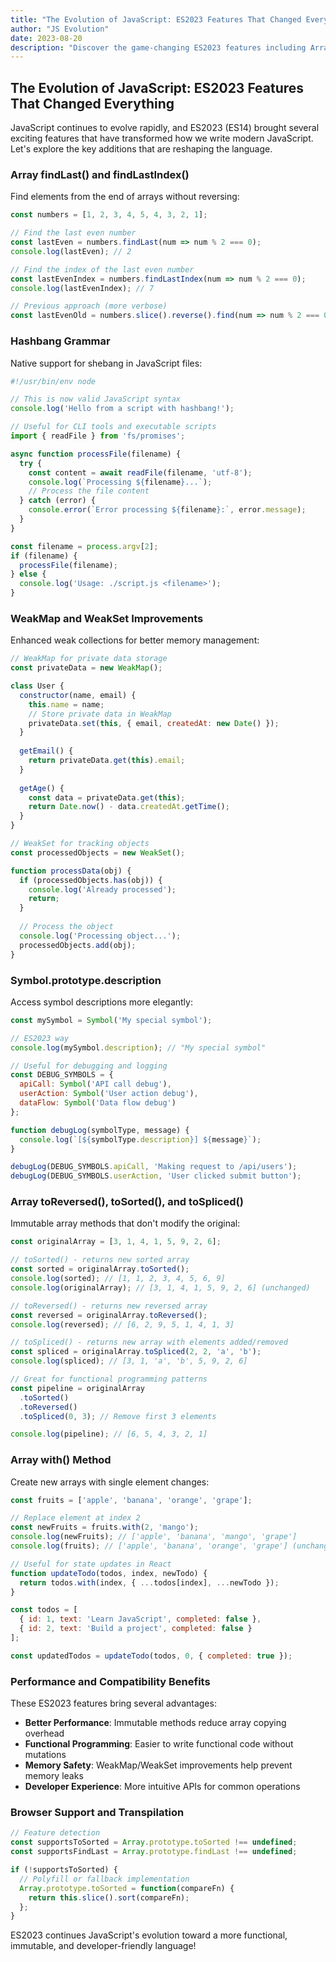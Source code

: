 ```yaml
---
title: "The Evolution of JavaScript: ES2023 Features That Changed Everything"
author: "JS Evolution"
date: 2023-08-20
description: "Discover the game-changing ES2023 features including Array findLast(), hashbang grammar, WeakMap improvements, Symbol descriptions, and immutable array methods that are reshaping JavaScript development."
---
```


## The Evolution of JavaScript: ES2023 Features That Changed Everything

JavaScript continues to evolve rapidly, and ES2023 (ES14) brought several exciting features that have transformed how we write modern JavaScript. Let's explore the key additions that are reshaping the language.

### Array findLast() and findLastIndex()

Find elements from the end of arrays without reversing:

```javascript
const numbers = [1, 2, 3, 4, 5, 4, 3, 2, 1];

// Find the last even number
const lastEven = numbers.findLast(num => num % 2 === 0);
console.log(lastEven); // 2

// Find the index of the last even number
const lastEvenIndex = numbers.findLastIndex(num => num % 2 === 0);
console.log(lastEvenIndex); // 7

// Previous approach (more verbose)
const lastEvenOld = numbers.slice().reverse().find(num => num % 2 === 0);
```

### Hashbang Grammar

Native support for shebang in JavaScript files:

```javascript
#!/usr/bin/env node

// This is now valid JavaScript syntax
console.log('Hello from a script with hashbang!');

// Useful for CLI tools and executable scripts
import { readFile } from 'fs/promises';

async function processFile(filename) {
  try {
    const content = await readFile(filename, 'utf-8');
    console.log(`Processing ${filename}...`);
    // Process the file content
  } catch (error) {
    console.error(`Error processing ${filename}:`, error.message);
  }
}

const filename = process.argv[2];
if (filename) {
  processFile(filename);
} else {
  console.log('Usage: ./script.js <filename>');
}
```

### WeakMap and WeakSet Improvements

Enhanced weak collections for better memory management:

```javascript
// WeakMap for private data storage
const privateData = new WeakMap();

class User {
  constructor(name, email) {
    this.name = name;
    // Store private data in WeakMap
    privateData.set(this, { email, createdAt: new Date() });
  }
  
  getEmail() {
    return privateData.get(this).email;
  }
  
  getAge() {
    const data = privateData.get(this);
    return Date.now() - data.createdAt.getTime();
  }
}

// WeakSet for tracking objects
const processedObjects = new WeakSet();

function processData(obj) {
  if (processedObjects.has(obj)) {
    console.log('Already processed');
    return;
  }
  
  // Process the object
  console.log('Processing object...');
  processedObjects.add(obj);
}
```

### Symbol.prototype.description

Access symbol descriptions more elegantly:

```javascript
const mySymbol = Symbol('My special symbol');

// ES2023 way
console.log(mySymbol.description); // "My special symbol"

// Useful for debugging and logging
const DEBUG_SYMBOLS = {
  apiCall: Symbol('API call debug'),
  userAction: Symbol('User action debug'),
  dataFlow: Symbol('Data flow debug')
};

function debugLog(symbolType, message) {
  console.log(`[${symbolType.description}] ${message}`);
}

debugLog(DEBUG_SYMBOLS.apiCall, 'Making request to /api/users');
debugLog(DEBUG_SYMBOLS.userAction, 'User clicked submit button');
```

### Array toReversed(), toSorted(), and toSpliced()

Immutable array methods that don't modify the original:

```javascript
const originalArray = [3, 1, 4, 1, 5, 9, 2, 6];

// toSorted() - returns new sorted array
const sorted = originalArray.toSorted();
console.log(sorted); // [1, 1, 2, 3, 4, 5, 6, 9]
console.log(originalArray); // [3, 1, 4, 1, 5, 9, 2, 6] (unchanged)

// toReversed() - returns new reversed array
const reversed = originalArray.toReversed();
console.log(reversed); // [6, 2, 9, 5, 1, 4, 1, 3]

// toSpliced() - returns new array with elements added/removed
const spliced = originalArray.toSpliced(2, 2, 'a', 'b');
console.log(spliced); // [3, 1, 'a', 'b', 5, 9, 2, 6]

// Great for functional programming patterns
const pipeline = originalArray
  .toSorted()
  .toReversed()
  .toSpliced(0, 3); // Remove first 3 elements

console.log(pipeline); // [6, 5, 4, 3, 2, 1]
```

### Array with() Method

Create new arrays with single element changes:

```javascript
const fruits = ['apple', 'banana', 'orange', 'grape'];

// Replace element at index 2
const newFruits = fruits.with(2, 'mango');
console.log(newFruits); // ['apple', 'banana', 'mango', 'grape']
console.log(fruits); // ['apple', 'banana', 'orange', 'grape'] (unchanged)

// Useful for state updates in React
function updateTodo(todos, index, newTodo) {
  return todos.with(index, { ...todos[index], ...newTodo });
}

const todos = [
  { id: 1, text: 'Learn JavaScript', completed: false },
  { id: 2, text: 'Build a project', completed: false }
];

const updatedTodos = updateTodo(todos, 0, { completed: true });
```

### Performance and Compatibility Benefits

These ES2023 features bring several advantages:

- **Better Performance**: Immutable methods reduce array copying overhead
- **Functional Programming**: Easier to write functional code without mutations
- **Memory Safety**: WeakMap/WeakSet improvements help prevent memory leaks
- **Developer Experience**: More intuitive APIs for common operations

### Browser Support and Transpilation

```javascript
// Feature detection
const supportsToSorted = Array.prototype.toSorted !== undefined;
const supportsFindLast = Array.prototype.findLast !== undefined;

if (!supportsToSorted) {
  // Polyfill or fallback implementation
  Array.prototype.toSorted = function(compareFn) {
    return this.slice().sort(compareFn);
  };
}
```

ES2023 continues JavaScript's evolution toward a more functional, immutable, and developer-friendly language!
